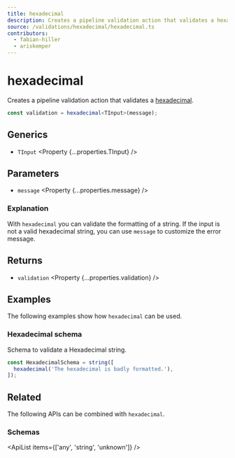 ```yaml
---
title: hexadecimal
description: Creates a pipeline validation action that validates a hexadecimal.
source: /validations/hexadecimal/hexadecimal.ts
contributors:
  - fabian-hiller
  - ariskemper
---
```



# hexadecimal

Creates a pipeline validation action that validates a [hexadecimal](https://en.wikipedia.org/wiki/Hexadecimal).

```ts
const validation = hexadecimal<TInput>(message);
```

## Generics

- `TInput` <Property {...properties.TInput} />

## Parameters

- `message` <Property {...properties.message} />

### Explanation

With `hexadecimal` you can validate the formatting of a string. If the input is not a valid hexadecimal string, you can use `message` to customize the error message.

## Returns

- `validation` <Property {...properties.validation} />

## Examples

The following examples show how `hexadecimal` can be used.

### Hexadecimal schema

Schema to validate a Hexadecimal string.

```ts
const HexadecimalSchema = string([
  hexadecimal('The hexadecimal is badly formatted.'),
]);
```

## Related

The following APIs can be combined with `hexadecimal`.

### Schemas

<ApiList items={['any', 'string', 'unknown']} />
